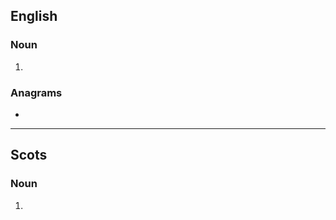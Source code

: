 ==English==

===Noun===
{{head|en|noun form}}

# {{plural of|yett|lang=en}}

===Anagrams===
* {{anagrams|en|a=estty|Setty|testy|tyets}}

----

==Scots==

===Noun===
{{head|sco|noun plural form}}

# {{plural of|yett|lang=sco}}